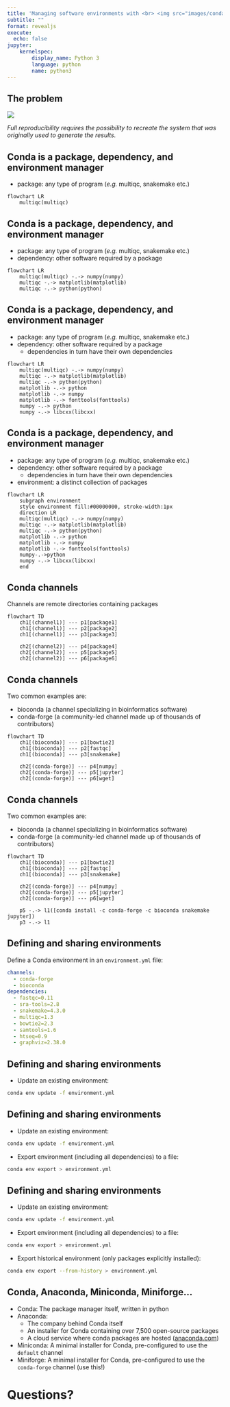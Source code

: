 ```yaml
---
title: 'Managing software environments with <br> <img src="images/conda-logo.png" style="width:50%;padding: 25px 25px 25px 25px;">'
subtitle: ""
format: revealjs
execute:
  echo: false
jupyter:
    kernelspec:
        display_name: Python 3
        language: python
        name: python3
---
```


## The problem

![](images/dying-script.jpg)

::: {.fragment .justify-center}
_Full reproducibility requires the possibility to recreate the system that was
originally used to generate the results._
:::

## Conda is a package, dependency, and environment manager {auto-animate="true"}

- [package]{.green}: any type of program (_e.g._ multiqc, snakemake etc.)

::: {data-id="flowchart1"}
```mermaid
flowchart LR
    multiqc(multiqc)
```
:::

## Conda is a package, dependency, and environment manager {auto-animate="true"}

- [package]{.green}: any type of program (_e.g._ multiqc, snakemake etc.)
- [dependency]{.green}: other software required by a package

::: {data-id="flowchart1"}
```mermaid
flowchart LR
    multiqc(multiqc) -.-> numpy(numpy)
    multiqc -.-> matplotlib(matplotlib)
    multiqc -.-> python(python)
```
:::

## Conda is a package, dependency, and environment manager {auto-animate="true"}

- [package]{.green}: any type of program (_e.g._ multiqc, snakemake etc.)
- [dependency]{.green}: other software required by a package
  - dependencies in turn have their own dependencies

::: {data-id="flowchart1"}
```mermaid
flowchart LR
    multiqc(multiqc) -.-> numpy(numpy)
    multiqc -.-> matplotlib(matplotlib)
    multiqc -.-> python(python)
    matplotlib -.-> python
    matplotlib -.-> numpy
    matplotlib -.-> fonttools(fonttools)
    numpy -.-> python
    numpy -.-> libcxx(libcxx)
```
:::

## Conda is a package, dependency, and environment manager {auto-animate="true"}

- [package]{.green}: any type of program (_e.g._ multiqc, snakemake etc.)
- [dependency]{.green}: other software required by a package
  - dependencies in turn have their own dependencies
- [environment]{.green}: a distinct collection of packages

::: {data-id="flowchart1"}
```mermaid
flowchart LR
    subgraph environment
    style environment fill:#00000000, stroke-width:1px
    direction LR
    multiqc(multiqc) -.-> numpy(numpy)
    multiqc -.-> matplotlib(matplotlib)
    multiqc -.-> python(python)
    matplotlib -.-> python
    matplotlib -.-> numpy
    matplotlib -.-> fonttools(fonttools)
    numpy-.->python
    numpy -.-> libcxx(libcxx)
    end
```
:::

## Conda channels {auto-animate=true}

[Channels]{.green} are remote directories containing packages

::: {data-id="m1"}
```mermaid
flowchart TD
    ch1[(channel1)] --- p1[package1]
    ch1[(channel1)] --- p2[package2]
    ch1[(channel1)] --- p3[package3]

    ch2[(channel2)] --- p4[package4]
    ch2[(channel2)] --- p5[package5]
    ch2[(channel2)] --- p6[package6]
```
:::

## Conda channels {auto-animate=true}

Two common examples are:

- [bioconda]{.green} (a channel specializing in bioinformatics software)
- [conda-forge]{.green} (a community-led channel made up of thousands of contributors)

::: {data-id="m1"}
```mermaid
flowchart TD
    ch1[(bioconda)] --- p1[bowtie2]
    ch1[(bioconda)] --- p2[fastqc]
    ch1[(bioconda)] --- p3[snakemake]

    ch2[(conda-forge)] --- p4[numpy]
    ch2[(conda-forge)] --- p5[jupyter]
    ch2[(conda-forge)] --- p6[wget]
```
:::

## Conda channels {auto-animate=true}

Two common examples are:

- [bioconda]{.green} (a channel specializing in bioinformatics software)
- [conda-forge]{.green} (a community-led channel made up of thousands of contributors)

::: {data-id="m1"}
```mermaid
flowchart TD
    ch1[(bioconda)] --- p1[bowtie2]
    ch1[(bioconda)] --- p2[fastqc]
    ch1[(bioconda)] --- p3[snakemake]

    ch2[(conda-forge)] --- p4[numpy]
    ch2[(conda-forge)] --- p5[jupyter]
    ch2[(conda-forge)] --- p6[wget]

    p5 -.-> l1([conda install -c conda-forge -c bioconda snakemake jupyter])
    p3 -.-> l1
```
:::

## Defining and sharing environments

Define a Conda environment in an `environment.yml` file:

``` .yaml
channels:
  - conda-forge
  - bioconda
dependencies:
  - fastqc=0.11
  - sra-tools=2.8
  - snakemake=4.3.0
  - multiqc=1.3
  - bowtie2=2.3
  - samtools=1.6
  - htseq=0.9
  - graphviz=2.38.0
```

## Defining and sharing environments {auto-animate="true"}

- Update an existing environment:

```bash
conda env update -f environment.yml
```

## Defining and sharing environments {auto-animate="true"}

- Update an existing environment:

```bash
conda env update -f environment.yml
```

- Export environment (including all dependencies) to a file:

```bash
conda env export > environment.yml
```

## Defining and sharing environments {auto-animate="true"}

- Update an existing environment:

```bash
conda env update -f environment.yml
```

- Export environment (including all dependencies) to a file:

```bash
conda env export > environment.yml
```

- Export historical environment (only packages explicitly installed):

```bash
conda env export --from-history > environment.yml
```

## Conda, Anaconda, Miniconda, Miniforge...

::: {.incremental}
- [Conda]{.green}: The package manager itself, written in python
- [Anaconda]{.green}:
  - The company behind Conda itself
  - An installer for Conda containing over 7,500 open-source packages
  - A cloud service where conda packages are hosted ([anaconda.com](https://anaconda.com))
- [Miniconda]{.green}: A minimal installer for Conda, pre-configured to use the
  `default` channel
- [Miniforge]{.green}: A minimal installer for Conda, pre-configured to use the
  `conda-forge` channel (use this!)
:::

# Questions?
